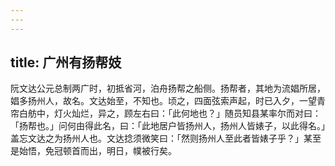 ```yaml
---
---
---
```

title: 广州有扬帮妓
---



阮文达公元总制两广时，初抵省河，泊舟扬帮之船侧。扬帮者，其地为流娼所居，娼多扬州人，故名。文达始至，不知也。顷之，四面弦索声起，时已入夕，一望青帘白舫中，灯火灿烂，异之，顾左右曰：「此何地也？」随员知县某率尔而对曰：「扬帮也。」问何由得此名，曰：「此地居户皆扬州人，扬州人皆婊子，以此得名。」盖忘文达之为扬州人也。文达捻须微笑曰：「然则扬州人至此者皆婊子乎？」某至是始悟，免冠顿首而出，明日，幞被行矣。